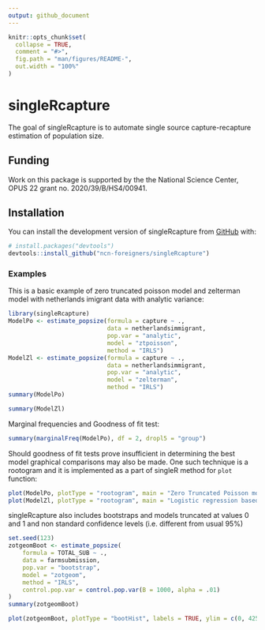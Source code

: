 ```yaml
---
output: github_document
---
```


<!-- README.md is generated from README.Rmd. Please edit that file -->

```r
knitr::opts_chunk$set(
  collapse = TRUE,
  comment = "#>",
  fig.path = "man/figures/README-",
  out.width = "100%"
)
```

# singleRcapture

<!-- badges: start -->
<!-- badges: end -->

The goal of singleRcapture is to automate single source capture-recapture estimation of population size.

## Funding

Work on this package is supported by the the National Science Center, OPUS 22 grant no. 2020/39/B/HS4/00941.

## Installation

You can install the development version of singleRcapture from [GitHub](https://github.com/ncn-foreigners/singleRcapture) with:

``` r
# install.packages("devtools")
devtools::install_github("ncn-foreigners/singleRcapture")
```

### Examples

This is a basic example of zero truncated poisson model and zelterman model with netherlands imigrant data with analytic variance:

```r
library(singleRcapture)
ModelPo <- estimate_popsize(formula = capture ~ .,
                            data = netherlandsimmigrant,
                            pop.var = "analytic",
                            model = "ztpoisson",
                            method = "IRLS")
ModelZl <- estimate_popsize(formula = capture ~ .,
                            data = netherlandsimmigrant,
                            pop.var = "analytic",
                            model = "zelterman",
                            method = "IRLS")
summary(ModelPo)
```

```r
summary(ModelZl)
```

Marginal frequencies and Goodness of fit test:

```r
summary(marginalFreq(ModelPo), df = 2, dropl5 = "group")
```

Should goodness of fit tests prove insufficient in determining the best model graphical comparisons may also be made.
One such technique is a rootogram and it is implemented as a part of singleR method for `plot` function:

```r
plot(ModelPo, plotType = "rootogram", main = "Zero Truncated Poisson model")
plot(ModelZl, plotType = "rootogram", main = "Logistic regression based Zelterman model")
```

singleRcapture also includes bootstraps and models truncated at values 0 and 1 
and non standard confidence levels (i.e. different from usual 95%)

```r
set.seed(123)
zotgeomBoot <- estimate_popsize(
    formula = TOTAL_SUB ~ .,
    data = farmsubmission,
    pop.var = "bootstrap",
    model = "zotgeom",
    method = "IRLS",
    control.pop.var = control.pop.var(B = 1000, alpha = .01)
)
summary(zotgeomBoot)
```

```r
plot(zotgeomBoot, plotType = "bootHist", labels = TRUE, ylim = c(0, 425))
```